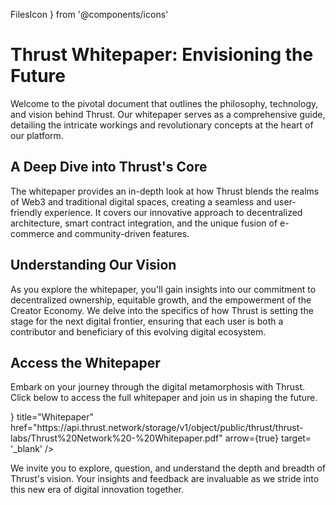   FilesIcon
} from '@components/icons'

# Thrust Whitepaper: Envisioning the Future

Welcome to the pivotal document that outlines the philosophy, technology, and vision behind Thrust. Our whitepaper serves as a comprehensive guide, detailing the intricate workings and revolutionary concepts at the heart of our platform.

## A Deep Dive into Thrust's Core

The whitepaper provides an in-depth look at how Thrust blends the realms of Web3 and traditional digital spaces, creating a seamless and user-friendly experience. It covers our innovative approach to decentralized architecture, smart contract integration, and the unique fusion of e-commerce and community-driven features.

## Understanding Our Vision

As you explore the whitepaper, you'll gain insights into our commitment to decentralized ownership, equitable growth, and the empowerment of the Creator Economy. We delve into the specifics of how Thrust is setting the stage for the next digital frontier, ensuring that each user is both a contributor and beneficiary of this evolving digital ecosystem.

## Access the Whitepaper

Embark on your journey through the digital metamorphosis with Thrust. Click below to access the full whitepaper and join us in shaping the future.

<Cards>
  <Card
    icon={<FilesIcon />}
    title="Whitepaper"
    href="https://api.thrust.network/storage/v1/object/public/thrust/thrust-labs/Thrust%20Network%20-%20Whitepaper.pdf"
    arrow={true}
    target= '_blank'
  />
  </Cards>

We invite you to explore, question, and understand the depth and breadth of Thrust's vision. Your insights and feedback are invaluable as we stride into this new era of digital innovation together.